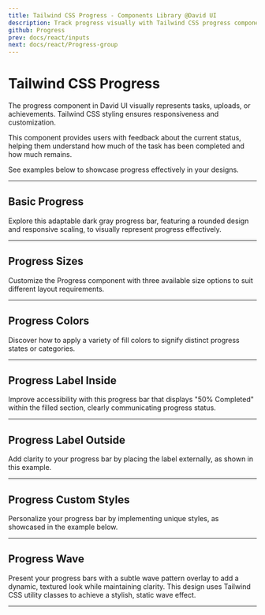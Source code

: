 ```yaml
---
title: Tailwind CSS Progress - Components Library @David UI
description: Track progress visually with Tailwind CSS progress components. Explore customizable designs for tasks, uploads, and achievements at David UI.
github: Progress
prev: docs/react/inputs
next: docs/react/Progress-group
---
```


# Tailwind CSS Progress

The progress component in David UI visually represents tasks, uploads, or achievements. Tailwind CSS styling ensures responsiveness and customization. 

This component provides users with feedback about the current status, helping them understand how much of the task has been completed and how much remains.

See examples below to showcase progress effectively in your designs.

---

## Basic Progress

Explore this adaptable dark gray progress bar, featuring a rounded design and responsive scaling, to visually represent progress effectively.

<PreviewWithCode relativePath="progress/progress-demo.tsx" language="html" />

---

## Progress Sizes

Customize the Progress component with three available size options to suit different layout requirements.

<PreviewWithCode relativePath="progress/progress-sizes.tsx" language="html" />

---

## Progress Colors

Discover how to apply a variety of fill colors to signify distinct progress states or categories.

<PreviewWithCode relativePath="progress/progress-colors.tsx" language="html" />

---

## Progress Label Inside

Improve accessibility with this progress bar that displays "50% Completed" within the filled section, clearly communicating progress status.

<PreviewWithCode relativePath="progress/progress-label-inside.tsx" language="html" />

---

## Progress Label Outside

Add clarity to your progress bar by placing the label externally, as shown in this example.

<PreviewWithCode relativePath="progress/progress-label-outside.tsx" language="html" />

---

## Progress Custom Styles

Personalize your progress bar by implementing unique styles, as showcased in the example below.

<PreviewWithCode relativePath="progress/progress-custom-styles.tsx" language="html" />

---

## Progress Wave

Present your progress bars with a subtle wave pattern overlay to add a dynamic, textured look while maintaining clarity. This design uses Tailwind CSS utility classes to achieve a stylish, static wave effect.

<PreviewWithCode relativePath="progress/progress-wave.tsx" language="html" />

---
